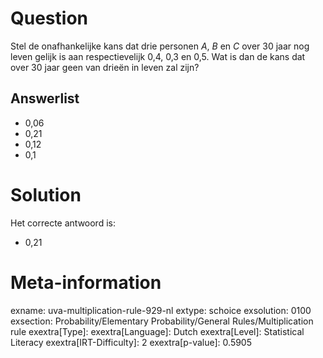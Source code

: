 Question
========

Stel de onafhankelijke kans dat drie personen *A*, *B* en *C* over 30
jaar nog leven gelijk is aan respectievelijk 0,4, 0,3 en 0,5. Wat is dan
de kans dat over 30 jaar geen van drieën in leven zal zijn?

Answerlist
----------

* 0,06
* 0,21
* 0,12
* 0,1

Solution
========

Het correcte antwoord is: 

* 0,21

Meta-information
================
exname: uva-multiplication-rule-929-nl
extype: schoice
exsolution: 0100
exsection: Probability/Elementary Probability/General Rules/Multiplication rule
exextra[Type]: 
exextra[Language]: Dutch
exextra[Level]: Statistical Literacy
exextra[IRT-Difficulty]: 2
exextra[p-value]: 0.5905
